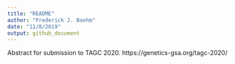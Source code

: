 ```yaml
---
title: "README"
author: "Frederick J. Boehm"
date: "11/8/2019"
output: github_document
---
```


Abstract for submission to TAGC 2020. https://genetics-gsa.org/tagc-2020/